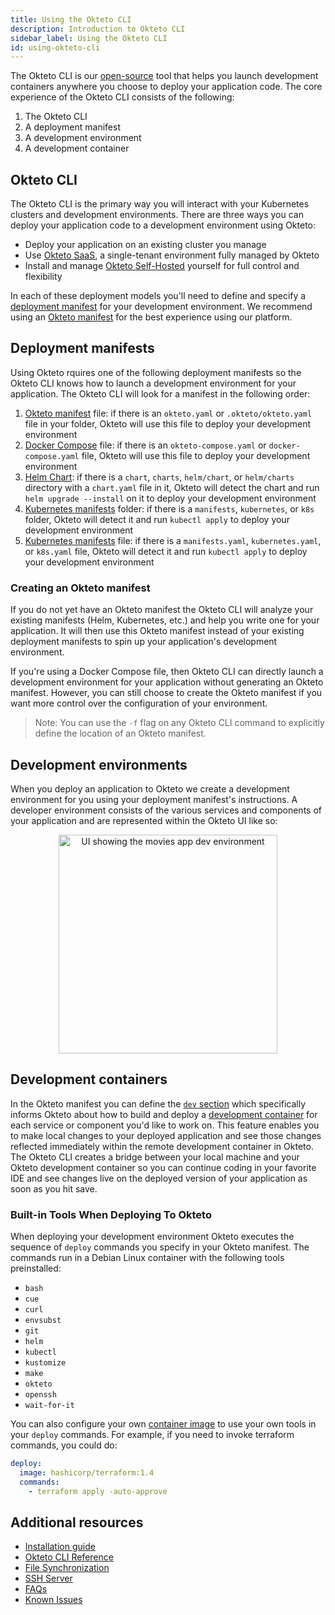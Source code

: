 ```yaml
---
title: Using the Okteto CLI
description: Introduction to Okteto CLI
sidebar_label: Using the Okteto CLI
id: using-okteto-cli
---
```



The Okteto CLI is our [open-source](https://github.com/okteto/okteto) tool that helps you launch development containers anywhere you choose to deploy your application code. The core experience of the Okteto CLI consists of the following:

1. The Okteto CLI
1. A deployment manifest
1. A development environment
1. A development container

## Okteto CLI

The Okteto CLI is the primary way you will interact with your Kubernetes clusters and development environments. There are three ways you can deploy your application code to a development environment using Okteto:

- Deploy your application on an existing cluster you manage
- Use [Okteto SaaS](https://www.okteto.com/pricing/?plan=SaaS), a single-tenant environment fully managed by Okteto
- Install and manage [Okteto Self-Hosted](https://www.okteto.com/pricing/) yourself for full control and flexibility

In each of these deployment models you'll need to define and specify a [deployment manifest](#deployment-manifests) for your development environment. We recommend using an [Okteto manifest](reference/okteto-manifest.mdx) for the best experience using our platform.

## Deployment manifests

Using Okteto rquires one of the following deployment manifests so the Okteto CLI knows how to launch a development environment for your application. The Okteto CLI will look for a manifest in the following order:

1. [Okteto manifest](reference/okteto-manifest.mdx) file: if there is an `okteto.yaml` or `.okteto/okteto.yaml` file in your folder, Okteto will use this file to deploy your development environment
1. [Docker Compose](reference/docker-compose.mdx) file: if there is an `okteto-compose.yaml` or `docker-compose.yaml` file, Okteto will use this file to deploy your development environment
1. [Helm Chart](https://helm.sh/docs/topics/charts/): if there is a `chart`, `charts`, `helm/chart`, or `helm/charts` directory with a `chart.yaml` file in it, Okteto will detect the chart and run `helm upgrade --install` on it to deploy your development environment
1. [Kubernetes manifests](https://kubernetes.io/docs/concepts/cluster-administration/manage-deployment/) folder: if there is a `manifests`, `kubernetes`, or `k8s` folder, Okteto will detect it and run `kubectl apply` to deploy your development environment
1. [Kubernetes manifests](https://kubernetes.io/docs/concepts/cluster-administration/manage-deployment/) file: if there is a `manifests.yaml`, `kubernetes.yaml`, or `k8s.yaml` file, Okteto will detect it and run `kubectl apply` to deploy your development environment

### Creating an Okteto manifest

If you do not yet have an Okteto manifest the Okteto CLI will analyze your existing manifests (Helm, Kubernetes, etc.) and help you write one for your application. It will then use this Okteto manifest instead of your existing deployment manifests to spin up your application's development environment.

If you're using a Docker Compose file, then Okteto CLI can directly launch a development environment for your application without generating an Okteto manifest. However, you can still choose to create the Okteto manifest if you want more control over the configuration of your environment.

> Note: You can use the `-f` flag on any Okteto CLI command to explicitly define the location of an Okteto manifest.

## Development environments

When you deploy an application to Okteto we create a development environment for you using your deployment manifest's instructions. A developer environment consists of the various services and components of your application and are represented within the Okteto UI like so:

<p align="center">
  <Image
    src={require("@site/static/img/okteto-ui-dev-env.png").default}
    alt="UI showing the movies app dev environment"
    width="350"
  />
</p>

## Development containers

In the Okteto manifest you can define the [`dev` section](reference/okteto-manifest.mdx#dev-object-optional) which specifically informs Okteto about how to build and deploy a [development container](deploy/development-environments.mdx) for each service or component you'd like to work on. This feature enables you to make local changes to your deployed application and see those changes reflected immediately within the remote development container in Okteto. The Okteto CLI creates a bridge between your local machine and your Okteto development container so you can continue coding in your favorite IDE and see changes live on the deployed version of your application as soon as you hit save.

### Built-in Tools When Deploying To Okteto

When deploying your development environment Okteto executes the sequence of `deploy` commands you specify in your Okteto manifest. The commands run in a Debian Linux container with the following tools preinstalled:

- `bash`
- `cue`
- `curl`
- `envsubst`
- `git`
- `helm`
- `kubectl`
- `kustomize`
- `make`
- `okteto`
- `openssh`
- `wait-for-it`

You can also configure your own [container image](reference/okteto-manifest.mdx/#deploy-remotely) to use your own tools in your `deploy` commands. For example, if you need to invoke terraform commands, you could do:

```yaml
deploy:
  image: hashicorp/terraform:1.4
  commands:
    - terraform apply -auto-approve
```

## Additional resources

- [Installation guide](get-started/install-okteto-cli.mdx#installing-okteto-cli)
- [Okteto CLI Reference](reference/okteto-cli.mdx)
- [File Synchronization](reference/file-synchronization.mdx)
- [SSH Server](reference/ssh-server.mdx)
- [FAQs](reference/faqs.mdx)
- [Known Issues](reference/known-issues.mdx)